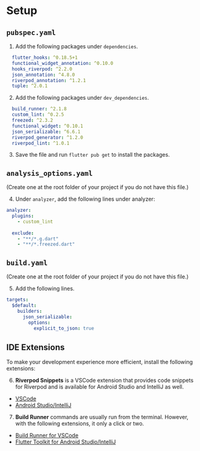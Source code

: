 # Setup

## `pubspec.yaml`

1. Add the following packages under `dependencies`.

```yaml
  flutter_hooks: ^0.18.5+1
  functional_widget_annotation: ^0.10.0
  hooks_riverpod: ^2.2.0
  json_annotation: ^4.8.0
  riverpod_annotation: ^1.2.1
  tuple: ^2.0.1
```

2. Add the following packages under `dev_dependencies`.

```yaml
  build_runner: ^2.1.8
  custom_lint: ^0.2.5
  freezed: ^2.3.2
  functional_widget: ^0.10.1
  json_serializable: ^6.6.1
  riverpod_generator: ^1.2.0
  riverpod_lint: ^1.0.1
```

3. Save the file and run `flutter pub get` to install the packages.

## `analysis_options.yaml`

(Create one at the root folder of your project if you do not have this file.)

4. Under `analyzer`, add the following lines under analyzer:

```yaml
analyzer:
  plugins:
    - custom_lint
    
  exclude:
    - "**/*.g.dart"
    - "**/*.freezed.dart"
```

## `build.yaml`

(Create one at the root folder of your project if you do not have this file.)

5. Add the following lines.
```yaml
targets:
  $default:
    builders:
      json_serializable:
        options:
          explicit_to_json: true
```

## IDE Extensions

To make your development experience more efficient, install the following extensions:

6. **Riverpod Snippets** is a VSCode extension that provides code snippets for Riverpod and is available for Android Studio and IntelliJ as well. 
  - [VSCode](https://marketplace.visualstudio.com/items?itemName=robert-brunhage.flutter-riverpod-snippets)
  - [Android Studio/IntelliJ](https://plugins.jetbrains.com/plugin/14641-flutter-riverpod-snippets)

7. **Build Runner** commands are usually run from the terminal. However, with the following extensions, it only a click or two. 
  - [Build Runner for VSCode](https://marketplace.visualstudio.com/items?itemName=GaetSchwartz.build-runner)
  - [Flutter Toolkit for Android Studio/IntelliJ](https://plugins.jetbrains.com/plugin/14442-flutter-toolkit)